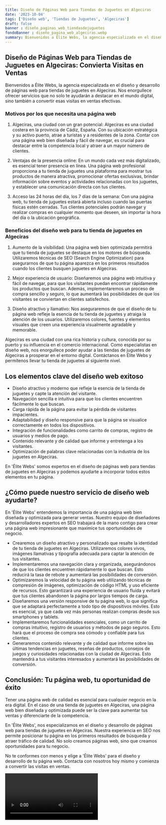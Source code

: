 ```yaml
---
title: Diseño de Páginas Web para Tiendas de Juguetes en Algeciras
date: '2023-10-04'
tags: ['Diseño web', 'Tiendas de Juguetes', 'Algeciras']
draft: false
banner : diseño_paginas_web_tiendasdejuguetes
fondoBanner : diseño_pagina_web_algeciras.webp
summary: Bienvenidos a Élite Webs, la agencia especializada en el diseño y desarrollo de páginas web para tiendas de juguetes en Algeciras. Nos enorgullece ofrecer servicios que no solo te ayudarán a destacar en el mundo digital, sino también a convertir esas visitas en ventas efectivas.
---
```


## **Diseño de Páginas Web para Tiendas de Juguetes en Algeciras: Convierta Visitas en Ventas**

Bienvenidos a Élite Webs, la agencia especializada en el diseño y desarrollo de páginas web para tiendas de juguetes en Algeciras. Nos enorgullece ofrecer servicios que no solo te ayudarán a destacar en el mundo digital, sino también a convertir esas visitas en ventas efectivas.

### **Motivos por los que necesita una página web**

1. Algeciras, una ciudad con un gran potencial: Algeciras es una ciudad costera en la provincia de Cádiz, España. Con su ubicación estratégica y su activo puerto, atrae a turistas y a residentes de la zona. Contar con una página web bien diseñada y fácil de navegar, es crucial para destacar entre la competencia local y atraer a un mayor número de clientes.

2. Ventajas de la presencia online: En un mundo cada vez más digitalizado, es esencial tener presencia en línea. Una página web profesional proporciona a tu tienda de juguetes una plataforma para mostrar tus productos de manera atractiva, promocionar ofertas exclusivas, brindar información sobre eventos y actividades relacionadas con los juguetes, y establecer una comunicación directa con tus clientes.

3. Acceso las 24 horas del día, los 7 días de la semana: Con una página web, tu tienda de juguetes estará abierta incluso cuando las puertas físicas estén cerradas. Tus clientes potenciales podrán navegar y realizar compras en cualquier momento que deseen, sin importar la hora del día o la ubicación geográfica.

### **Beneficios del diseño web para tu tienda de juguetes en Algeciras**

1. Aumento de la visibilidad: Una página web bien optimizada permitirá que tu tienda de juguetes se destaque en los motores de búsqueda. Utilizaremos técnicas de SEO (Search Engine Optimization) para asegurarnos de que tu página aparezca en los primeros resultados cuando los clientes busquen juguetes en Algeciras.

2. Mejor experiencia de usuario: Diseñaremos una página web intuitiva y fácil de navegar, para que los visitantes puedan encontrar rápidamente los productos que buscan. Además, implementaremos un proceso de compra sencillo y seguro, lo que aumentará las posibilidades de que los visitantes se conviertan en clientes satisfechos.

3. Diseño atractivo y llamativo: Nos aseguraremos de que el diseño de tu página web refleje la esencia de tu tienda de juguetes y atraiga la atención de los usuarios. Utilizaremos colores, fuentes y elementos visuales que creen una experiencia visualmente agradable y memorable.

Algeciras es una ciudad con una rica historia y cultura, conocida por su puerto y su influencia en el comercio internacional. Como especialistas en diseño web, nos enorgullece poder ayudar a las tiendas de juguetes de Algeciras a prosperar en el entorno digital. Contáctanos en Élite Webs y permítenos llevar tu tienda de juguetes al siguiente nivel.

<GifSeo />

<Cta />

## Los elementos clave del diseño web exitoso

- Diseño atractivo y moderno que refleje la esencia de la tienda de juguetes y capte la atención del visitante.
- Navegación sencilla e intuitiva para que los clientes encuentren fácilmente lo que buscan.
- Carga rápida de la página para evitar la pérdida de visitantes impacientes.
- Adaptabilidad y diseño responsive para que la página se visualice correctamente en todos los dispositivos.
- Integración de funcionalidades como carrito de compras, registro de usuarios y medios de pago.
- Contenido relevante y de calidad que informe y entretenga a los visitantes.
- Optimización de palabras clave relacionadas con la industria de los juguetes en Algeciras.

En 'Élite Webs' somos expertos en el diseño de páginas web para tiendas de juguetes en Algeciras y podemos ayudarte a incorporar todos estos elementos en tu página.

## ¿Cómo puede nuestro servicio de diseño web ayudarte?

En 'Élite Webs' entendemos la importancia de una página web bien diseñada y optimizada para generar ventas. Nuestro equipo de diseñadores y desarrolladores expertos en SEO trabajará de la mano contigo para crear una página web impresionante que maximice tus oportunidades de negocio.

- Crearemos un diseño atractivo y personalizado que resalte la identidad de tu tienda de juguetes en Algeciras. Utilizaremos colores vivos, imágenes llamativas y tipografía adecuada para captar la atención de tus visitantes.
- Implementaremos una navegación clara y organizada, asegurándonos de que los clientes encuentren rápidamente lo que buscan. Esto reducirá la tasa de rebote y aumentará las posibilidades de conversión.
- Optimizaremos la velocidad de tu página web utilizando técnicas de compresión de imágenes, optimización de código HTML y uso eficiente de recursos. Esto garantizará una experiencia de usuario fluida y evitará que tus clientes abandonen la página por largos tiempos de carga.
- Diseñaremos una versión responsive de tu página web, lo que significa que se adaptará perfectamente a todo tipo de dispositivos móviles. Esto es esencial, ya que cada vez más personas realizan compras desde sus smartphones y tablets.
- Implementaremos funcionalidades esenciales, como un carrito de compras intuitivo, registro de usuarios y métodos de pago seguros. Esto hará que el proceso de compra sea cómodo y confiable para tus clientes.
- Generaremos contenido relevante y de calidad que informe sobre las últimas tendencias en juguetes, reseñas de productos, consejos de juegos y curiosidades relacionadas con la ciudad de Algeciras. Esto mantendrá a tus visitantes interesados y aumentará las posibilidades de conversión.

## Conclusión: Tu página web, tu oportunidad de éxito

Tener una página web de calidad es esencial para cualquier negocio en la era digital. En el caso de una tienda de juguetes en Algeciras, una página web bien diseñada y optimizada puede ser la clave para aumentar tus ventas y diferenciarte de la competencia.

En 'Élite Webs', nos especializamos en el diseño y desarrollo de páginas web para tiendas de juguetes en Algeciras. Nuestra experiencia en SEO nos permite posicionar tu página en los primeros resultados de búsqueda y atraer tráfico de calidad. No solo creamos páginas web, sino que creamos oportunidades para tu negocio.

No te conformes con menos y elige a 'Élite Webs' para el diseño y desarrollo de tu página web. Contacta con nosotros hoy mismo y comienza a convertir las visitas en ventas.

<Video />

<CtaBot job='Tiendas de Juguetes' city='Algeciras'/>

<Gmaps query='Algeciras+españa+maps' />
